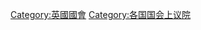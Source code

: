 {{Commonscat|House of Lords}}
{{Catmore}}

[[Category:英國國會|Category:英國國會]]
[[Category:各国国会上议院|Category:各国国会上议院]]
